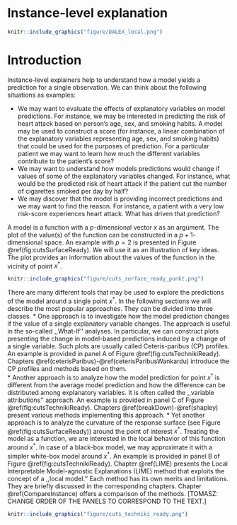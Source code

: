 # Instance-level explanation {-}

```r
knitr::include_graphics("figure/DALEX_local.png")
```


# Introduction {#PredictionExplainers}

Instance-level explainers help to understand how a model yields a prediction for a single observation. We can think about the following situations as examples:

- We may want to evaluate the effects of explanatory variables on model predictions. For instance, we may be interested in predicting the risk of heart attack based on person's age, sex, and smoking habits. A model may be used to construct a score (for instance, a linear combination of the explanatory variables representing  age, sex, and smoking habits) that could be used for the purposes of prediction. For a particular patient we may want to learn how much the different variables contribute to the patient's score?
- We may want to understand how models predictions would change if values of some of the explanatory variables changed. For instance, what would be the predicted risk of heart attack if the patient cut the number of cigarettes smoked per day by half? 
- We may discover that the model is providing incorrect predictions and we may want to find the reason. For instance, a patient with a very low risk-score experiences heart attack. What has driven that prediction?

A model is a function with a $p$-dimensional vector $x$ as an argument. The plot of the value(s) of the function can be constructed in a $p+1$-dimensional space. An example with $p=2$ is presented in Figure \@ref(fig:cutsSurfaceReady). We will use it as an illustration of key ideas. The plot provides an information about the values of the function in the vicinity of point $x^*$.  
 
```r
knitr::include_graphics("figure/cuts_surface_ready_punkt.png")
```
There are many different tools that may be used to explore the predictions of the model around a single point $x^*$. In the following sections we will describe the most popular approaches. They can be divided into three classes. 
* One approach is to investigate how the model prediction changes if the value of a single explanatory variable  changes. The approach is useful in the so-called ,,What-If'' analyses. In particular, we can construct plots presenting the change in model-based predictions induced by a change of a single variable. Such plots are usually called Ceteris-paribus (CP) profiles. An example is provided in panel A of Figure \@ref(fig:cutsTechnikiReady). Chapters \@ref(ceterisParibus)-\@ref(ceterisParibusWankardu) introduce the CP profiles and methods based on them.  
* Another approach is to analyze how the model prediction for point $x^*$ is different from the average model prediction and how the difference can be distributed among explanatory variables. It is often called the ,,variable attributions'' approach. An example is provided in panel C of Figure \@ref(fig:cutsTechnikiReady). Chapters \@ref(breakDown)-\@ref(shapley) present various methods implementing this approach. 
* Yet another approach is to analyze the curvature of the response surface (see Figure \@ref(fig:cutsSurfaceReady)) around the point of interest $x^*$. Treating the model as a function, we are interested in the local behavior of this function around $x^*$. In case of a black-box model, we may approximate it with a simpler white-box model around $x^*$. An example is provided in panel B of Figure \@ref(fig:cutsTechnikiReady). Chapter \@ref(LIME) presents the Local Interpretable Model-agnostic Explanations (LIME) method that exploits the concept of a ,,local model.'' 
Each method has its own merits and limitations. They are briefly discussed in the corresponding chapters. Chapter \@ref(CompareInstance) offers a comparison of the methods.
[TOMASZ: CHANGE ORDER OF THE PANELS TO CORRESPOND TO THE TEXT.]
```r
knitr::include_graphics("figure/cuts_techniki_ready.png")
```
